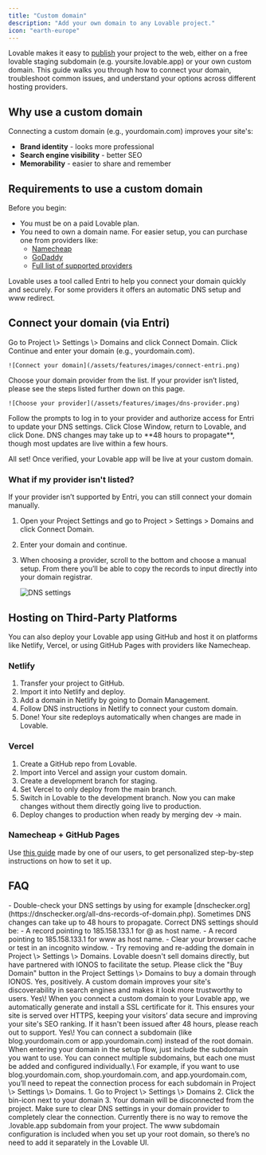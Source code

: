 ```yaml
---
title: "Custom domain"
description: "Add your own domain to any Lovable project."
icon: "earth-europe"
---
```


Lovable makes it easy to [publish](/features/deploy) your project to the web, either on a free lovable staging subdomain (e.g. yoursite.lovable.app) or your own custom domain.
This guide walks you through how to connect your domain, troubleshoot common issues, and understand your options across different hosting providers.

## Why use a custom domain

Connecting a custom domain (e.g., yourdomain.com) improves your site's:

- **Brand identity** - looks more professional
- **Search engine visibility** - better SEO
- **Memorability** - easier to share and remember

## Requirements to use a custom domain

Before you begin:

- You must be on a paid Lovable plan.
- You need to own a domain name. For easier setup, you can purchase one from providers like:
  - [Namecheap](https://www.namecheap.com)
  - [GoDaddy](https://www.godaddy.com)
  - [Full list of supported providers](https://developers.entri.com/provider-list)

Lovable uses a tool called Entri to help you connect your domain quickly and securely. For some providers it offers an automatic DNS setup and www redirect.

## Connect your domain (via Entri)

<Steps>
  <Step title="Open your Project Settings">
    Go to Project \> Settings \> Domains and click Connect Domain.
  </Step>
  <Step title="Continue Setup">
    Click Continue and enter your domain (e.g., yourdomain.com).
    

    ![Connect your domain](/assets/features/images/connect-entri.png)
  </Step>
  <Step title="Select Your DNS Provider">
    Choose your domain provider from the list. If your provider isn’t listed, please see the steps listed further down on this page.
    

    ![Choose your provider](/assets/features/images/dns-provider.png)
  </Step>
  <Step title="Authorize with Entri">
    Follow the prompts to log in to your provider and authorize access for Entri to update your DNS settings.
  </Step>
  <Step title="Close and Complete">
    Click Close Window, return to Lovable, and click Done.
  </Step>
</Steps>

<Warning>
  DNS changes may take up to **48 hours to propagate**, though most updates are live within a few hours.
</Warning>

All set\! Once verified, your Lovable app will be live at your custom domain.

### What if my provider isn't listed?

If your provider isn’t supported by Entri, you can still connect your domain manually.

1. Open your Project Settings and go to Project \> Settings \> Domains and click Connect Domain.
2. Enter your domain and continue.
3. When choosing a provider, scroll to the bottom and choose a manual setup.
   From there you’ll be able to copy the records to input directly into your domain registrar.
   

   ![DNS settings](/assets/features/images/dns-settings.png)

## Hosting on Third-Party Platforms

You can also deploy your Lovable app using GitHub and host it on platforms like Netlify, Vercel, or using GitHub Pages with providers like Namecheap.

### Netlify

1. Transfer your project to GitHub.
2. Import it into Netlify and deploy.
3. Add a domain in Netlify by going to Domain Management.
4. Follow DNS instructions in Netlify to connect your custom domain.
5. Done\! Your site redeploys automatically when changes are made in Lovable.

### Vercel

1. Create a GitHub repo from Lovable.
2. Import into Vercel and assign your custom domain.
3. Create a development branch for staging.
4. Set Vercel to only deploy from the main branch.
5. Switch in Lovable to the development branch. Now you can make changes without them directly going live to production.
6. Deploy changes to production when ready by merging dev → main.

### Namecheap \+ GitHub Pages

Use [this guide](https://custom-domain.lovable.app/) made by one of our users, to get personalized step-by-step instructions on how to set it up.

## FAQ

<AccordionGroup>
  <Accordion title="My custom domain is connected, but my site isn't live. What should I do?">
    - Double-check your DNS settings by using for example [dnschecker.org](https://dnschecker.org/all-dns-records-of-domain.php).
      Sometimes DNS changes can take up to 48 hours to propagate. Correct DNS settings should be:
      - A record pointing to 185.158.133.1 for @ as host name.
      - A record pointing to 185.158.133.1 for www as host name.
    - Clear your browser cache or test in an incognito window.
    - Try removing and re-adding the domain in Project \> Settings \> Domains.
  </Accordion>
  <Accordion title="Can I buy a domain through Lovable?">
    Lovable doesn't sell domains directly, but have partnered with IONOS to facilitate the setup.
    Please click the "Buy Domain" button in the Project Settings \> Domains to buy a domain through IONOS.
  </Accordion>
  <Accordion title="Will connecting a custom domain affect my SEO?">
    Yes, positively. A custom domain improves your site's discoverability in search engines and makes it look more trustworthy to users.
  </Accordion>
  <Accordion title="Does Lovable provide an SSL certificate for my custom domain?">
    Yes\! When you connect a custom domain to your Lovable app, we automatically generate and install a SSL certificate for it.
    This ensures your site is served over HTTPS, keeping your visitors’ data secure and improving your site's SEO ranking.
    If it hasn't been issued after 48 hours, please reach out to support.
  </Accordion>
  <Accordion title="Can I connect a subdomain instead of a full domain?">
    Yes\! You can connect a subdomain (like blog.yourdomain.com or app.yourdomain.com) instead of the root domain.
    When entering your domain in the setup flow, just include the subdomain you want to use.
  </Accordion>
  <Accordion title="Can I connect multiple subdomains to my Lovable project?">
    You can connect multiple subdomains, but each one must be added and configured individually.\
    For example, if you want to use blog.yourdomain.com, shop.yourdomain.com, and app.yourdomain.com, you’ll need to repeat the connection process for each subdomain in Project \> Settings \> Domains.
  </Accordion>
  <Accordion title="How do I remove a custom domain?">
    1. Go to Project \> Settings \> Domains
    2. Click the bin-icon next to your domain
    3. Your domain will be disconnected from the project. Make sure to clear DNS settings in your domain provider to completely clear the connection.
  </Accordion>
  <Accordion title="Can I remove the .lovable.app subdomain?">
    Currently there is no way to remove the .lovable.app subdomain from your project.
  </Accordion>
  <Accordion title="Do I need to connect a www subdomain separately?">
    The www subdomain configuration is included when you set up your root domain, so there’s no need to add it separately in the Lovable UI.
  </Accordion>
</AccordionGroup>